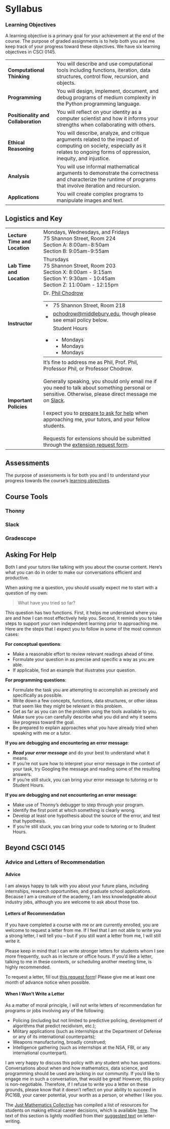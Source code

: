 # Syllabus {.unnumbered}


### Learning Objectives

A learning objective is a primary goal for your achievement at the end of the course. The purpose of graded assignments is to help both you and me keep track of your progress toward these objectives. We have six learning objectives in CSCI 0145. 

<table>
    <tr>
        <td class="syllabus-description-table-header">
            <b>Computational Thinking</b>
        </td>
        <td class="syllabus-description-table-entry">
            You will describe and use computational tools including functions, iteration, data structures, control flow, recursion, and objects. 
        </td>
    </tr>
    <tr>
        <td class="syllabus-description-table-header">
            <b>Programming</b>
        </td>
        <td class="syllabus-description-table-entry">
            You will design, implement, document, and debug programs of medium complexity in the Python programming language. 
        </td>
    </tr>
    <tr>
        <td class="syllabus-description-table-header">
            <b>Positionality and Collaboration</b>
        </td>
        <td class="syllabus-description-table-entry">
            You will reflect on your identity as a computer scientist and how it informs your strengths when collaborating with others.  
        </td>
    </tr>
    <tr>
        <td class="syllabus-description-table-header">
            <b>Ethical Reasoning</b>
        </td>
        <td class="syllabus-description-table-entry">
            You will describe, analyze, and critique arguments related to the impact of computing on society, especially as it relates to ongoing forms of oppression, inequity, and injustice. 
        </td>
    </tr>
    <tr>
        <td class="syllabus-description-table-header">
            <b>Analysis</b>
        </td>
        <td class="syllabus-description-table-entry">
            You will use informal mathematical arguments to demonstrate the correctness and characterize the runtime of programs that involve iteration and recursion. 
        </td>
    </tr>
    <tr>
        <td class="syllabus-description-table-header">
            <b>Applications</b>
        </td>
        <td class="syllabus-description-table-entry">
            You will create complex programs to manipulate images and text. 
        </td>
    </tr>
</table>

## Logistics and Key

<table>
    <tr>
        <td class="syllabus-description-table-header"> 
            <b>Lecture Time and Location</b> 
        </td> 
        <td class="syllabus-description-table-entry"> 
            Mondays, Wednesdays, and Fridays
            <br>
            75 Shannon Street, Room 224
            <br>
            Section A: 8:00am-8:50am
            <br>
            Section B: 9:05am-9:55am 
        </td>
    </tr>
    <tr>
        <td class="syllabus-description-table-header">
             <b>Lab Time and Location</b> 
        </td> 
        <td class="syllabus-description-table-entry"> 
            Thursdays 
            <br> 
            75 Shannon Street, Room 203 
            <br> 
            Section X: 8:00am - 9:15am
            <br> 
            Section Y: 9:30am - 10:45am
            <br> 
            Section Z: 11:00am - 12:15pm
        </td>
    </tr>
    <tr>
        <td class="syllabus-description-table-header"> 
            <b>Instructor</b> 
        </td> 
        <td class="syllabus-description-table-entry"> 
            Dr. [Phil Chodrow](www.philchodrow.com) <br> 
            <table style="margin-bottom:0;"> 
                <tr> 
                    <td>
                        <svg xmlns="http://www.w3.org/2000/svg" width="16" height="16" fill="currentColor" class="bi bi-geo-alt-fill" viewBox="0 0 16 16"><path d="M8 16s6-5.686 6-10A6 6 0 0 0 2 6c0 4.314 6 10 6 10zm0-7a3 3 0 1 1 0-6 3 3 0 0 1 0 6z"/></svg>
                    </td>
                    <td>
                        75 Shannon Street, Room 218 
                    </td>
                </tr>
                <tr> 
                    <td>
                        <svg xmlns="http://www.w3.org/2000/svg" width="16" height="16" fill="currentColor" class="bi bi-envelope-fill" viewBox="0 0 16 16"><path d="M.05 3.555A2 2 0 0 1 2 2h12a2 2 0 0 1 1.95 1.555L8 8.414.05 3.555ZM0 4.697v7.104l5.803-3.558L0 4.697ZM6.761 8.83l-6.57 4.027A2 2 0 0 0 2 14h12a2 2 0 0 0 1.808-1.144l-6.57-4.027L8 9.586l-1.239-.757Zm3.436-.586L16 11.801V4.697l-5.803 3.546Z"/></svg>
                    </td>
                    <td>
                        [pchodrow@middlebury.edu](mailto:pchodrow@middlebury.edu), though please see email policy below. 
                    </td>
                </tr>
                <tr> 
                    <td>
                        <svg xmlns="http://www.w3.org/2000/svg" width="16" height="16" fill="currentColor" class="bi bi-clock-fill" viewBox="0 0 16 16"><path d="M16 8A8 8 0 1 1 0 8a8 8 0 0 1 16 0zM8 3.5a.5.5 0 0 0-1 0V9a.5.5 0 0 0 .252.434l3.5 2a.5.5 0 0 0 .496-.868L8 8.71V3.5z"/></svg>
                    </td>
                    <td>
                        Student Hours 
                        <ul style="margin-bottom:0;">
                            <li> Mondays </li>
                            <li> Mondays </li>
                            <li> Mondays </li>
                        </ul>
                    </td>
                </tr>   
            </table>
        </td>
    </tr>
    <tr>
        <td class="syllabus-description-table-header">
            <b> Important Policies </b>
        </td>
        <td class="syllabus-description-table-entry">
            It's fine to address me as Phil, Prof. Phil, Professor Phil, or Professor Chodrow. 
            <br> <br> 
            Generally speaking, you should only email me if you need to talk about something personal or sensitive. Otherwise, please direct message me on [Slack](#slack).
            <br> <br> 
            I expect you to [prepare to ask for help](#help) when approaching me, your tutors, and your fellow students. 
            <br> <br> 
            Requests for extensions should be submitted through the [extension request form](https://forms.gle/VXJjYHMZ4U4EePEf7). 
        </td>
    </tr>
</table>

## Assessments

The purpose of assessments is for both you and I to understand your progress towards the course's [learning objectives](#learning-objectives).


## Course Tools

### Thonny

### Slack

### Gradescope

## Asking For Help {#help}

Both I and your tutors like talking with you about the course content. Here's what you can do in order to make our conversations efficient and productive. 

When asking me a question, you should usually expect me to start with a question of my own: 

> What have you tried so far? 

This question has two functions. First, it helps me understand where you are and how I can most effectively help you. Second, it reminds you to take steps to support your own independent learning prior to approaching me. Here are the steps that I expect you to follow in some of the most common cases: 

**For conceptual questions**: 

- Make a reasonable effort to review relevant readings ahead of time. 
- Formulate your question in as precise and specific a way as you are able. 
- If applicable, find an example that illustrates your question. 

**For programming questions**: 

- Formulate the task you are attempting to accomplish as precisely and specifically as possible. 
- Write down a few concepts, functions, data structures, or other ideas that seem like they might be relevant in this problem. 
- Get as far as you can on the problem using the tools available to you. Make sure you can carefully describe what you did and why it seems like progress toward the goal. 
- Be prepared to explain approaches what you have already tried when speaking with me or a tutor. 

**If you are debugging and encountering an error message**: 

- ***Read your error message*** and do your best to understand what it means. 
- If you're not sure how to interpret your error message in the context of your task, try Googling the message and reading some of the resulting answers. 
- If you're still stuck, you can bring your error message to tutoring or to Student Hours. 

**If you are debugging and not encountering an error message**: 

- Make use of Thonny's debugger to step through your program. 
- Identify the first point at which something is clearly wrong.
- Develop at least one hypothesis about the source of the error, and test that hypothesis. 
- If you're still stuck, you can bring your code to tutoring or to Student Hours. 


## Beyond CSCI 0145


### Advice and Letters of Recommendation 

#### Advice 

I am always happy to talk with you about your future plans, including internships, research opportunities, and graduate school applications. Because I am a creature of the academy, I am less knowledgeable about industry jobs, although you are welcome to ask about those too. 

#### Letters of Recommendation 

If you have completed a course with me or are currently enrolled, you are welcome to request a letter from me. If I feel that I am not able to write you a strong letter, I will tell you -- but if you still want a letter from me, I will still write it.

Please keep in mind that I can write stronger letters for students whom I see more frequently, such as in lecture or office hours. If you’d like a letter, talking to me in these contexts, or scheduling another meeting time, is highly recommended.

To request a letter, fill out [this request form](https://forms.gle/tL79wtFrfHC5Vspw7)! Please give me at least one month of advance notice when possible.

#### When I Won't Write a Letter 

As a matter of moral principle, I will not write letters of recommendation for programs or jobs involving any of the following:

- Policing (including but not limited to predictive policing, development of algorithms that predict recidivism, etc.);
- Military applications (such as internships at the Department of Defense or any of its international counterparts);
- Weapons manufacturing, broadly construed;
- Intelligence gathering (such as internships at the NSA, FBI, or any international counterpart).

I am very happy to discuss this policy with any student who has questions. Conversations about when and how mathematics, data science, and programming should be used are lacking in our community. If you'd like to engage me in such a conversation, that would be great! However, this policy is non-negotiable. Therefore, if I refuse to write you a letter on these grounds, please know that it doesn't reflect on your ability to succeed in PIC16B, your career potential, your worth as a person, or whether I like you. 

The [Just Mathematics Collective](https://www.justmathematicscollective.net/) has compiled a list of resources for students on making ethical career decisions, which is available [here](https://justmathematicscollective.net/career_resources.html). The text of this section is lightly modified from their [suggested text](https://www.justmathematicscollective.net/letter_writing.html) on letter-writing. 



